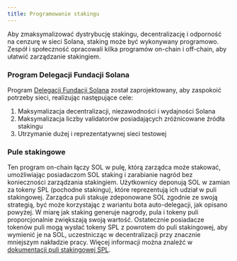 ```yaml
---
title: Programowanie stakingu
---
```


Aby zmaksymalizować dystrybucję stakingu, decentralizację i odporność na cenzurę
w sieci Solana, staking może być wykonywany programowo. Zespół i społeczność
opracowali kilka programów on-chain i off-chain, aby ułatwić zarządzanie
stakingiem.

### Program Delegacji Fundacji Solana

Program [Delegacji Fundacji Solana](https://solana.org/delegation-program)
został zaprojektowany, aby zaspokoić potrzeby sieci, realizując następujące
cele:

1. Maksymalizacja decentralizacji, niezawodności i wydajności Solana
2. Maksymalizacja liczby validatorów posiadających zróżnicowane źródła stakingu
3. Utrzymanie dużej i reprezentatywnej sieci testowej

### Pule stakingowe

Ten program on-chain łączy SOL w pulę, którą zarządca może stakować,
umożliwiając posiadaczom SOL staking i zarabianie nagród bez konieczności
zarządzania stakingiem. Użytkownicy deponują SOL w zamian za tokeny SPL
(pochodne stakingu), które reprezentują ich udział w puli stakingowej. Zarządca
puli stakuje zdeponowane SOL zgodnie ze swoją strategią, być może korzystając z
wariantu bota auto-delegacji, jak opisano powyżej. W miarę jak staking generuje
nagrody, pula i tokeny puli proporcjonalnie zwiększają swoją wartość.
Ostatecznie posiadacze tokenów puli mogą wysłać tokeny SPL z powrotem do puli
stakingowej, aby wymienić je na SOL, uczestnicząc w decentralizacji przy
znacznie mniejszym nakładzie pracy. Więcej informacji można znaleźć w
[dokumentacji puli stakingowej SPL](https://spl.solana.com/stake-pool).
